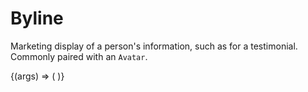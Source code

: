 
<Meta title="Labs/Brand/Molecules/Byline" component={Byline} />

# Byline

<StoryStatus status="stable" />

Marketing display of a person's information, such as for a testimonial.
Commonly paired with an `Avatar`.

<Canvas withSource="open">
  <Story name="Byline">
    {(args) => (
      <Byline
        firstName={text('First Name', 'Bill')}
        lastName={text('Last Name', 'Murray')}
        occupation={text('Occupation', 'Ghostbuster @ Ghostcademy')}
        location={text('Location', 'New York, NY', '')}
      />
    )}
  </Story>
</Canvas>

<Props story="Byline" of={Byline} />
